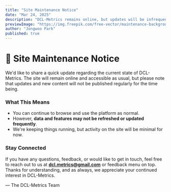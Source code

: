 ```yaml
---
title: "Site Maintenance Notice"
date: "Mar 24, 2025"
description: "DCL-Metrics remains online, but updates will be infrequent for now."
previewImage: "https://img.freepik.com/free-vector/maintenance-background-design_1294-45.jpg?t=st=1742838659~exp=1742842259~hmac=9182c98e176207fc6c7c67d3adbd63399830935270ed9102f95f62b8fa70cd7b&w=740"
author: "Jongwoo Park"
published: true
---
```


# 📢 Site Maintenance Notice


We'd like to share a quick update regarding the current state of DCL-Metrics. The site will remain online and accessible as usual, but please note that updates and new content will not be published regularly for the time being.

### What This Means

- You can continue to browse and use the platform as normal.
- However, **data and features may not be refreshed or updated frequently**.
- We're keeping things running, but activity on the site will be minimal for now.

### Stay Connected

If you have any questions, feedback, or would like to get in touch, feel free to reach out to us at **dcl.metrics@gmail.com** or feedback menu on top. Thanks for understanding, and as always, we appreciate your continued interest in DCL-Metrics.

— The DCL-Metrics Team
